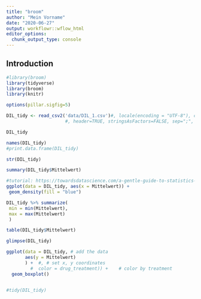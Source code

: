 ```yaml
---
title: "broom"
author: "Mein Vorname"
date: "2020-06-27"
output: workflowr::wflow_html
editor_options:
  chunk_output_type: console
---
```


## Introduction

```r
#library(broom)
library(tidyverse)
library(broom)
library(knitr)

options(pillar.sigfig=5)

DIL_tidy <- read_csv2('data/DIL_1.csv')#, locale(encoding = "UTF-8"), col_names = TRUE, col_types = NULL)
                      #, header=TRUE, stringsAsFactors=FALSE, sep=";", dec=",", row.names="Dosisname") #read_csv2: fuer europaeische Tabellen!

DIL_tidy

names(DIL_tidy)
#print.data.frame(DIL_tidy)

str(DIL_tidy)

summary(DIL_tidy$Mittelwert)

#tutorial: https://towardsdatascience.com/a-gentle-guide-to-statistics-in-r-ccb91cc1177e
ggplot(data = DIL_tidy, aes(x = Mittelwert)) + 
 geom_density(fill = "blue")

DIL_tidy %>% summarize(
 min = min(Mittelwert),
 max = max(Mittelwert)
 )

table(DIL_tidy$Mittelwert)

glimpse(DIL_tidy)

ggplot(data = DIL_tidy, # add the data
       aes(y = Mittelwert) 
       ) +  #, # set x, y coordinates
         #  color = drug_treatment)) +    # color by treatment
  geom_boxplot() 


#tidy(DIL_tidy)


```

